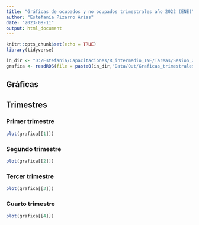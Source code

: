 ```yaml
---
title: "Gráficas de ocupados y no ocupados trimestrales año 2022 (ENE)"
author: "Estefanía Pizarro Arias"
date: "2023-08-11"
output: html_document
---
```


```r
knitr::opts_chunk$set(echo = TRUE)
library(tidyverse)
```


```r
in_dir <- "D:/Estefania/Capacitaciones/R_intermedio_INE/Tareas/Sesion_2/"
grafica <- readRDS(file = paste0(in_dir,"Data/Out/Graficas_trimestrales.rds"))
```

## Gráficas

## Trimestres {.tabset}

### Primer trimestre

```r
plot(grafica[[1]])
```

### Segundo trimestre

```r
plot(grafica[[2]])
```

### Tercer trimestre

```r
plot(grafica[[3]])
```

### Cuarto trimestre
```r
plot(grafica[[4]])
```


